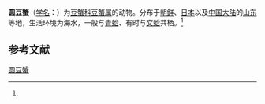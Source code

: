 {{Speciesbox
| name = 圆豆蟹
| status = 
| status_system = 
| image = 
| genus = Pinnotheres
| species = cyclinus
| authority = (Shen, 1932)<ref name='id11893'>{{cite web| url =http://www.bioinfo.cn/db05/BjdwSpecies.php?action=view&id=11893| title =圆豆蟹| work =《中国动物物种编目数据库》| publisher =中国科学院微生物研究所| author =中国科学院动物研究所| accessdate =2009-04-28| deadurl =yes| archiveurl =https://web.archive.org/web/20160305011159/http://www.bioinfo.cn/db05/BjdwSpecies.php?action=view&id=11893| archivedate =2016-03-05}}</ref>
}}

'''圆豆蟹'''（[[学名|学名]]：{{lang|la|''Pinnotheres cyclinus''}}）为[[豆蟹科|豆蟹科]][[豆蟹属|豆蟹属]]的动物。分布于[[朝鲜|朝鲜]]、[[日本|日本]]以及[[中国大陆|中国大陆]]的[[山东|山东]]等地，生活环境为海水，一般与[[青蛤|青蛤]]、有时与[[文蛤|文蛤]]共栖。<ref name='id11893'/>

== 参考文献 ==
{{reflist}}

{{Wikispecies|Pinnotheres cyclinus}}
{{Taxonbar|from=Q14107891}}

[[Category:豆蟹属|圆豆蟹]]


{{螃蟹小作品}}